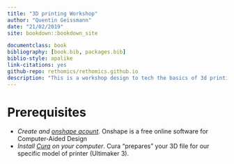 ```yaml
--- 
title: "3D printing Workshop"
author: "Quentin Geissmann"
date: "21/02/2019"
site: bookdown::bookdown_site

documentclass: book
bibliography: [book.bib, packages.bib]
biblio-style: apalike
link-citations: yes
github-repo: rethomics/rethomics.github.io
description: "This is a workshop design to tech the basics of 3d printing to biologists"
---
```


# Prerequisites {-}

* *Create and [onshape acount](https://cad.onshape.com)*. Onshape is a free online software for Computer-Aided Design
* *Install [Cura](https://ultimaker.com/en/products/ultimaker-cura-software) on your computer*. Cura "prepares" your 3D file for our specific model of printer (Ultimaker 3).
  
